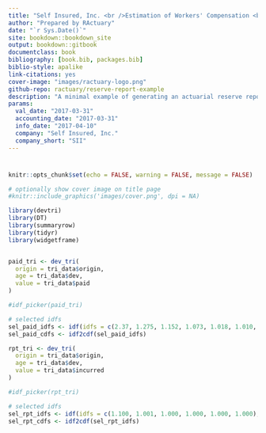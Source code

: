 ```yaml
--- 
title: "Self Insured, Inc. <br />Estimation of Workers' Compensation <br/ >Unpaid Loss & ALAE as of 2017-03-31"
author: "Prepared by RActuary"
date: "`r Sys.Date()`"
site: bookdown::bookdown_site
output: bookdown::gitbook
documentclass: book
bibliography: [book.bib, packages.bib]
biblio-style: apalike
link-citations: yes
cover-image: "images/ractuary-logo.png"
github-repo: ractuary/reserve-report-example
description: "A minimal example of generating an actuarial reserve report using the bookdown R package"
params:
  val_date: "2017-03-31"
  accounting_date: "2017-03-31"
  info_date: "2017-04-10"
  company: "Self Insured, Inc."
  company_short: "SII"
---
```


# {-}

```r
knitr::opts_chunk$set(echo = FALSE, warning = FALSE, message = FALSE)
```

```r
# optionally show cover image on title page
#knitr::include_graphics('images/cover.png', dpi = NA)
```

```r
library(devtri)
library(DT)
library(summaryrow)
library(tidyr)
library(widgetframe)
```

```r

```

```r
paid_tri <- dev_tri(
  origin = tri_data$origin,
  age = tri_data$dev,
  value = tri_data$paid
)

#idf_picker(paid_tri)

# selected idfs
sel_paid_idfs <- idf(idfs = c(2.37, 1.275, 1.152, 1.073, 1.018, 1.010, 1.005, 1.000), first_age = 1)
sel_paid_cdfs <- idf2cdf(sel_paid_idfs)
```


```r
rpt_tri <- dev_tri(
  origin = tri_data$origin,
  age = tri_data$dev,
  value = tri_data$incurred
)

#idf_picker(rpt_tri)

# selected idfs
sel_rpt_idfs <- idf(idfs = c(1.100, 1.001, 1.000, 1.000, 1.000, 1.000), first_age = 1)
sel_rpt_cdfs <- idf2cdf(sel_rpt_idfs)
```



